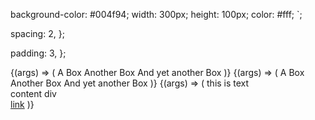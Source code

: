 
<Meta title="Primitives/Stack" />

  background-color: #004f94;
  width: 300px;
  height: 100px;
  color: #fff;
`;

  spacing: 2,
};

  padding: 3,
};

<Canvas>
  <Story
    name="Default"
    args={{
      ...commonArgs,
    }}
  >
    {(args) => (
      <Stack {...args}>
        <CustomBox {...boxProps}>A Box</CustomBox>
        <CustomBox {...boxProps}>Another Box</CustomBox>
        <CustomBox {...boxProps}>And yet another Box</CustomBox>
      </Stack>
    )}
  </Story>
</Canvas>

<ArgsTable story="Default" />

<Canvas>
  <Story
    name="Nested"
    args={{
      ...commonArgs,
    }}
  >
    {(args) => (
      <Stack {...args}>
        <CustomBox {...boxProps}>A Box</CustomBox>
        <Stack spacing={5}>
          <CustomBox {...boxProps}>Another Box</CustomBox>
          <CustomBox {...boxProps}>And yet another Box</CustomBox>
        </Stack>
      </Stack>
    )}
  </Story>
</Canvas>

<ArgsTable story="Nested" />

<Canvas>
  <Story
    name="WithHTML"
    args={{
      ...commonArgs,
    }}
  >
    {(args) => (
      <Stack {...args}>
        this is text
        <div>content div</div>
        <a href="#">link</a>
      </Stack>
    )}
  </Story>
</Canvas>

<ArgsTable story="WithHTML" />
